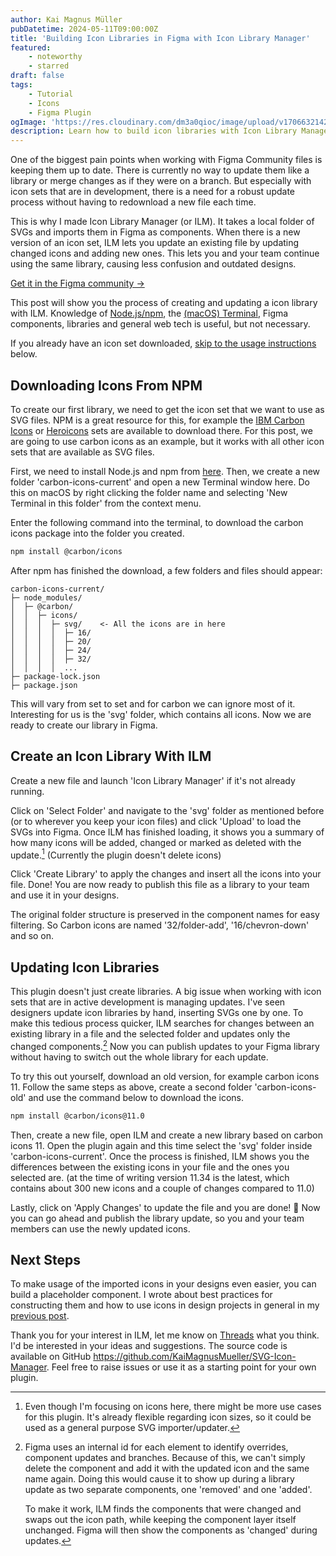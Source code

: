 ```yaml
---
author: Kai Magnus Müller
pubDatetime: 2024-05-11T09:00:00Z
title: 'Building Icon Libraries in Figma with Icon Library Manager'
featured:
    - noteworthy
    - starred
draft: false
tags:
    - Tutorial
    - Icons
    - Figma Plugin
ogImage: 'https://res.cloudinary.com/dm3a0qioc/image/upload/v1706632142/Icon%20Library%20Plugin/ism-og-image_dqlgqt.jpg'
description: Learn how to build icon libraries with Icon Library Manager, a Figma plugin that can import SVGs and 
---
```


One of the biggest pain points when working with Figma Community files is keeping them up to date. There is currently no way to update them like a library or merge changes as if they were on a branch. But especially with icon sets that are in development, there is a need for a robust update process without having to redownload a new file each time.

This is why I made Icon Library Manager (or ILM). It takes a local folder of SVGs and imports them in Figma as components. When there is a new version of an icon set, ILM lets you update an existing file by updating changed icons and adding new ones. This lets you and your team continue using the same library, causing less confusion and outdated designs.

[Get it in the Figma community &rarr;](https://www.figma.com/community/plugin/1289313190495880345)

<Figure
	alt="A quick demo on how to create and update icon libraries with ILM."
	src="video/icon-library-manager/240511-ilm-demo.mp4"
	type="video" subtitleFileSrc="/subtitles/240511-ilm-demo.vtt"
	aspectRatio="16/9"
	fullWidth></Figure>

This post will show you the process of creating and updating a icon library with ILM. Knowledge of [Node.js/npm](https://nodejs.org/en), the [(macOS) Terminal](https://support.apple.com/de-de/guide/terminal/welcome/mac), Figma components, libraries and general web tech is useful, but not necessary.

If you already have an icon set downloaded, [skip to the usage instructions](#create-an-icon-library-with-ilm) below.

## Downloading Icons From NPM

To create our first library, we need to get the icon set that we want to use as SVG files. NPM is a great resource for this, for example the [IBM Carbon Icons](https://www.npmjs.com/package/@carbon/icons) or [Heroicons](https://www.npmjs.com/package/heroicons) sets are available to download there. For this post, we are going to use carbon icons as an example, but it works with all other icon sets that are available as SVG files. 

First, we need to install Node.js and npm from [here](https://nodejs.org/en). Then, we create a new folder 'carbon-icons-current' and open a new Terminal window here. Do this on macOS by right clicking the folder name and selecting 'New Terminal in this folder' from the context menu. 

Enter the following command into the terminal, to download the carbon icons package into the folder you created.

```zsh
npm install @carbon/icons
```
After npm has finished the download, a few folders and files should appear:

```
carbon-icons-current/
├─ node_modules/
│  ├─ @carbon/
│  │  ├─ icons/
│  │  │  ├─ svg/    <- All the icons are in here
│  │  │  │  ├─ 16/
│  │  │  │  ├─ 20/
│  │  │  │  ├─ 24/
│  │  │  │  ├─ 32/
│  │  │  │  ...
├─ package-lock.json
├─ package.json

```

This will vary from set to set and for carbon we can ignore most of it. Interesting for us is the 'svg' folder, which contains all icons. Now we are ready to create our library in Figma. 

## Create an Icon Library With ILM

Create a new file and launch 'Icon Library Manager' if it's not already running. 

<Figure
	alt="Create a new library by importing a folder with SVG files."
	src="https://res.cloudinary.com/dm3a0qioc/image/upload/v1707907156/Icon%20Library%20Plugin/ilm-figma-empty-file-screenshot-2_yosmza.jpg"
	aspectRatio="16:9" width="5120" height="2880"></Figure>

Click on 'Select Folder' and navigate to the 'svg' folder as mentioned before (or to wherever you keep your icon files) and click 'Upload' to load the SVGs into Figma. Once ILM has finished loading, it shows you a summary of how many icons will be added, changed or marked as deleted with the update.[^1] (Currently the plugin doesn't delete icons)

Click 'Create Library' to apply the changes and insert all the icons into your file. Done! You are now ready to publish this file as a library to your team and use it in your designs. 

The original folder structure is preserved in the component names for easy filtering. So Carbon icons are named '32/folder-add', '16/chevron-down' and so on.

<Figure
	alt="ILM highlights added, changed and removed icons before applying an update."
	src="https://res.cloudinary.com/dm3a0qioc/image/upload/v1707906821/Icon%20Library%20Plugin/ilm-changes_avkj1i.jpg"
	 width="3148" height="1858"></Figure>

## Updating Icon Libraries

This plugin doesn't just create libraries. A big issue when working with icon sets that are in active development is managing updates. I've seen designers update icon libraries by hand, inserting SVGs one by one. To make this tedious process quicker, ILM searches for changes between an existing library in a file and the selected folder and updates only the changed components.[^3] Now you can publish updates to your Figma library without having to switch out the whole library for each update.

To try this out yourself, download an old version, for example carbon icons 11. Follow the same steps as above, create a second folder 'carbon-icons-old' and use the command below to download the icons. 

```zsh
npm install @carbon/icons@11.0
```

Then, create a new file, open ILM and create a new library based on carbon icons 11. Open the plugin again and this time select the 'svg' folder inside 'carbon-icons-current'. Once the process is finished, ILM shows you the differences between the existing icons in your file and the ones you selected are. (at the time of writing version 11.34 is the latest, which contains about 300 new icons and a couple of changes  compared to 11.0)

Lastly, click on 'Apply Changes' to update the file and you are done! 🎉 Now you can go ahead and publish the library update, so you and your team members can use the newly updated icons.

<Figure
	alt=""
	src="https://res.cloudinary.com/dm3a0qioc/image/upload/v1707906029/Icon%20Library%20Plugin/ilm-summary-2_c3h8i4.jpg"
	 width="1920" height="1080"></Figure>

## Next Steps

To make usage of the imported icons in your designs even easier, you can build a placeholder component. I wrote about best practices for constructing them and how to use icons in design projects in general in my [previous post](https://www.kaimagnus.de/articles/create-robust-figma-icon-components). 

Thank you for your interest in ILM, let me know on [Threads](https://www.threads.net/@ofcoursekai) what you think. I'd be interested in your ideas and suggestions. The source code is available on GitHub https://github.com/KaiMagnusMueller/SVG-Icon-Manager. Feel free to raise issues or use it as a starting point for your own plugin.

[^1]: Even though I'm focusing on icons here, there might be more use cases for this plugin. It's already flexible regarding icon sizes, so it could be used as a general purpose SVG importer/updater. 
[^2]: Using icons in designs directly is a bad idea. As I explained [in my previous post](https://www.kaimagnus.de/articles/create-robust-figma-icon-components), overrides are not carried over if the amount of layers increases while swapping an icons. This can be prevented by using a placeholder component. 
[^3]: Figma uses an internal id for each element to identify overrides, component updates and branches. Because of this, we can't simply delete the component and add it with the updated icon and the same name again. Doing this would cause it to show up during a library update as two separate components, one 'removed' and one 'added'. 
    
    To make it work, ILM finds the components that were changed and swaps out the icon path, while keeping the component layer itself unchanged. Figma will then show the components as 'changed' during updates.